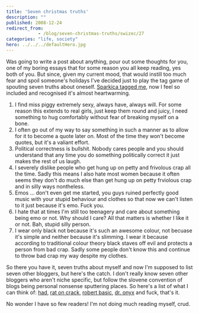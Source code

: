 ```yaml
---
title: 'Seven christmas truths'
description: ""
published: 2008-12-24
redirect_from: 
            - /blog/seven-christmas-truths/swizec/27
categories: "life, society"
hero: ../../../defaultHero.jpg
---
```

Was going to write a post about anything, pour out some thoughts for you, one of my boring essays that for some reason you all keep reading, yes both of you. But since, given my current mood, that would instill too much fear and spoil someone&#x27;s holidays I&#x27;ve decided just to play the tag game of spouting seven truths about oneself. [Sparkica tagged me](http://blog.mozganostroj.com/2008/12/24/sedem-resnic-ali-sedem-prasic/), now I feel so included and recognised it&#x27;s almost heartwarming.

1. I find miss piggy extremely sexy, always have, always will. For some reason this extends to real girls, just keep them round and juicy, I need something to hug comfortably without fear of breaking myself on a bone.
2. I often go out of my way to say something in such a manner as to allow for it to become a quote later on. Most of the time they won&#x27;t become quotes, but it&#x27;s a valiant effort.
3. Political correctness is bullshit. Nobody cares people and you should understand that any time you do something politically correct it just makes the rest of us laugh.
4. I severely dislike people who get hung up on petty and frivolous crap all the time. Sadly this means I also hate most women because it often seems they don&#x27;t do much else than get hung up on petty frviolous crap and in silly ways nontheless.
5. Emos ... don&#x27;t even get me started, you guys ruined perfectly good music with your stupid behaviour and clothes so that now we can&#x27;t listen to it just because it&#x27;s emo. Fuck you.
6. I hate that at times I&#x27;m still too teenagery and care about something being emo or not. Why should I care? All that matters is whether I like it or not. Bah, stupid silly person.
7. I wear only black not because it&#x27;s such an awesome colour, not becuase it&#x27;s simple and neither because it&#x27;s slimming. I wear it because according to traditional colour theory black staves off evil and protects a person from bad crap. Sadly some people don&#x27;t know this and continue to throw bad crap my way despite my clothes.

So there you have it, seven truths about myself and now I&#x27;m supposed to list seven other bloggers, but here&#x27;s the catch. I don&#x27;t really know seven other bloggers who aren&#x27;t niche specific, but follow the slovene convention of blogs being personal nonsense sputtering places. So here&#x27;s a list of what I can think of: [had](http://www.had.si/), [rat on crack](http://ratoncrack.blogspot.com/), [robert basic](http://robertbasic.com/blog/), [dr. onyx](http://dronyx.wordpress.com/) and fuck, that&#x27;s it.

No wonder I have so few readers! I&#x27;m not doing much reading myself, crud.
